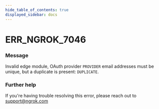 ```yaml
---
hide_table_of_contents: true
displayed_sidebar: docs
---
```



# ERR_NGROK_7046

### Message

Invalid edge module, OAuth provider `PROVIDER` email addresses must be unique, but a duplicate is present: `DUPLICATE`.

<ErrorDetails error="err_ngrok_7046" />

### Further help

If you're having trouble resolving this error, please reach out to [support@ngrok.com](mailto:support@ngrok.com?subject=Help%20with%20ERR_NGROK_7046)
